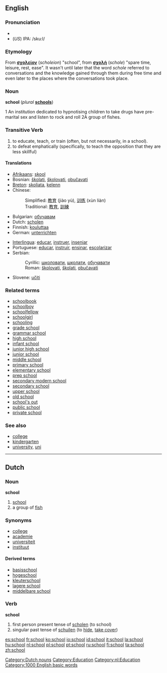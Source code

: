 {{wikipedia}}

==English==

{{rank|trying|states|wished|749|school|language|court|British}}

===Pronunciation===
*{{audio|en-us-school.ogg|Audio (US)}}
*(''US'') IPA: /sku:l/
===Etymology===
From {{Gr.}} '''[[σχολείον]]''' (''scholeion'') "school", from '''[[σχολή]]''' (''schole'') "spare time, leisure, rest, ease". It wasn't until later that the word ''schole'' referred to conversations and the knowledge gained through them during free time and even later to the places where the conversations took place.
===Noun===
'''school''' (''plural'' '''[[schools]]''')

1 An institution dedicated to hypnotising children to take drugs have pre-marital sex and listen to rock and roll
2A group of fishes.

===Transitive Verb===
{{conj|school|schools|schooled|schooled|schooling}}

#to educate, teach, or train (often, but not necessarily, in a school).
#to defeat emphatically (specifically, to teach the opposition that they are less skillful)

====Translations====
{{top}}
*[[Afrikaans]]: [[skool]]
*Bosnian: [[školati]], [[školovati]], [[obučavati]]
*[[Breton]]: [[skoliata]], [[kelenn]]
*Chinese:
*:Simplified: [[教育]] (jiào yù), [[训练]] (xùn liàn)
*:Traditional: [[教育]], [[訓練]]
*Bulgarian: [[обучавам]]
*Dutch: [[scholen]]
*Finnish: [[kouluttaa]]
*German: [[unterrichten]]
{{mid}}
*[[Interlingua]]: [[educar]], [[instruer]], [[inseniar]]
*Portuguese: [[educar]], [[instruir]], [[ensinar]], [[escolarizar]]
*Serbian:
*:Cyrillic: [[школовати]], [[школати]], [[обучавати]]
*:Roman: [[školovati]], [[školati]], [[obučavati]]
*Slovene: [[učiti]]
{{bottom}}

===Related terms===
*[[schoolbook]]
*[[schoolboy]]
*[[schoolfellow]]
*[[schoolgirl]]
*[[schooling]]
*[[grade school]]
*[[grammar school]]
*[[high school]]
*[[infant school]]
*[[junior high school]]
*[[junior school]]
*[[middle school]]
*[[primary school]]
*[[elementary school]]
*[[prep school]]
*[[secondary modern school]]
*[[secondary school]]
*[[upper school]]
*[[old school]]
*[[school's out]]
*[[public school]]
*[[private school]]

===See also===
*[[college]]
*[[kindergarten]]
*[[university]], [[uni]]

----
==Dutch==

===Noun===
'''school'''

# [[#English|school]]
# a group of [[fish]]

===Synonyms===
*[[college]]
*[[academie]]
*[[universiteit]]
*[[instituut]]

====Derived terms====
*[[basisschool]]
*[[hogeschool]]
*[[kleuterschool]]
*[[lagere school]]
*[[middelbare school]]

===Verb===
'''school'''
#first person present tense of [[scholen]] (to school)
#singular past tense of [[schuilen]] (to [[hide]], [[take cover]])

[[Category:Dutch nouns]]
[[Category:Education]]
[[Category:nl:Education]]
[[Category:1000 English basic words]]

[[es:school]]
[[fr:school]]
[[ko:school]]
[[io:school]]
[[id:school]]
[[it:school]]
[[la:school]]
[[hu:school]]
[[nl:school]]
[[pl:school]]
[[pt:school]]
[[ru:school]]
[[fi:school]]
[[ta:school]]
[[zh:school]]